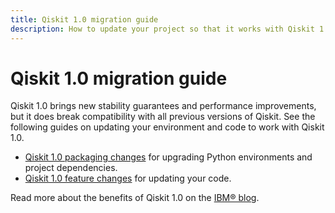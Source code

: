 ```yaml
---
title: Qiskit 1.0 migration guide
description: How to update your project so that it works with Qiskit 1.0.
---
```


# Qiskit 1.0 migration guide

Qiskit 1.0 brings new stability guarantees and performance improvements, but it
does break compatibility with all previous versions of Qiskit. See the
following guides on updating your environment and code to work with Qiskit 1.0.

- [Qiskit 1.0 packaging changes](/migration-guides/qiskit-1.0-installation) for upgrading Python environments and project dependencies.
- [Qiskit 1.0 feature changes](/migration-guides/qiskit-1.0-features) for updating your code.

Read more about the benefits of Qiskit 1.0 on the [IBM&reg; blog](https://www.ibm.com/quantum/blog/qiskit-1-0-release-summary).
